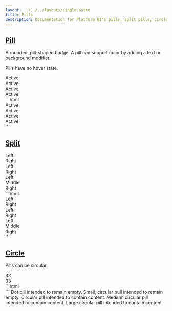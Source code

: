 ```yaml
---
layout: ../../../layouts/single.astro
title: Pills
description: Documentation for Platform UI's pills, split pills, circle pills, and close pills components.
---
```


## [Pill](#pill)

A rounded, pill-shaped badge. A pill can support color by adding a text or background modifier.

Pills have no hover state.

<Codedemo>
<div class="pill">Active</div>
<div class="pill text--white background--navy">Active</div>
<div class="pill text--white background--skyblue">Active</div>
<div class="pill text--white background--salmon">Active</div>
</Codedemo>

<Codemarkup>
```html
<div class="pill">
  Active
</div>
<div class="pill text--white background--navy">
  Active
</div>
<div class="pill text--white background--skyblue">
  Active
</div>
<div class="pill text--white background--salmon">
  Active
</div>
```
</Codemarkup>

## [Split](#split)

<Codedemo>
<div class="pill pill--split">
  <div class="pill__label">Left:</div>
  <div class="pill__content">Right</div>
</div>
<div class="pill pill--split text--white background--peach">
  <div class="pill__label text--brown">Left:</div>
  <div class="pill__content">Right</div>
</div>
<div class="pill pill--split text--white background--navy">
  <div class="pill__content background--salmon">Left</div>
  <div class="pill__content background--olive">Middle</div>
  <div class="pill__content background--skyblue">Right</div>
</div>
</Codedemo>

<Codemarkup>
```html
<div class="pill pill--split">
  <div class="pill__label">Left:</div>
  <div class="pill__content">Right</div>
</div>
<div class="pill pill--split text--white background--peach">
  <div class="pill__label text--brown">Left:</div>
  <div class="pill__content">Right</div>
</div>
<div class="pill pill--split text--white background--navy">
  <div class="pill__content background--salmon">Left</div>
  <div class="pill__content background--olive">Middle</div>
  <div class="pill__content background--skyblue">Right</div>
</div>
```
</Codemarkup>

## [Circle](#circle)

Pills can be circular.

<Codedemo>
<div class="pill pill--circle">33</div>
<div class="pill pill--circle text--white background--salmon">33</div>
</Codedemo>

<Codemarkup>
```html
<div class="pill pill--circle">
  <!-- Optional content here! -->
</div>
<div class="pill pill--circle text--white background--salmon">
  <!-- Optional content here! -->
</div>
```
</Codemarkup>

<Modifiers>
  <Modifiersrow modifier="pill--circle-empty-dot">
    Dot pill intended to remain empty.
  </Modifiersrow>
  <Modifiersrow modifier="pill--circle-empty">
    Small, circular pull intended to remain empty.
  </Modifiersrow>
  <Modifiersrow modifier="pill--circle">
    Circular pill intended to contain content.
  </Modifiersrow>
  <Modifiersrow modifier="pill--circle-medium">
    Medium circular pill intended to contain content.
  </Modifiersrow>
  <Modifiersrow modifier="pill--circle-large">
    Large circular pill intended to contain content.
  </Modifiersrow>
</Modifiers>